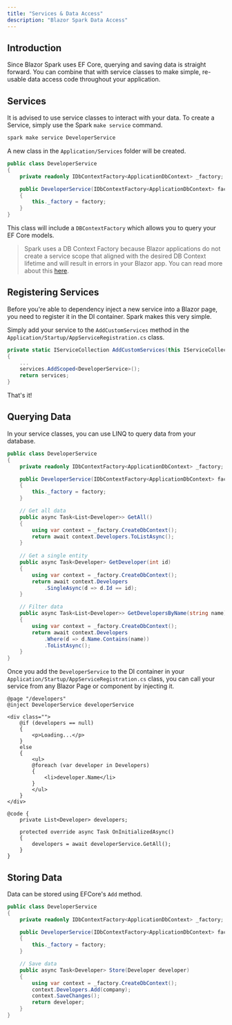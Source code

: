 ```yaml
---
title: "Services & Data Access"
description: "Blazor Spark Data Access"
---
```


## Introduction
Since Blazor Spark uses EF Core, querying and saving data is straight forward. You can combine that with service classes to make simple, re-usable data access code throughout your application.

## Services
It is advised to use service classes to interact with your data. To create a Service, simply use the Spark `make service` command.

```bash
spark make service DeveloperService
```
A new class in the `Application/Services` folder will be created.

```csharp
public class DeveloperService
{
    private readonly IDbContextFactory<ApplicationDbContext> _factory;

    public DeveloperService(IDbContextFactory<ApplicationDbContext> factory)
    {
        this._factory = factory;
    }
}
```
This class will include a `DBContextFactory` which allows you to query your EF Core models.

> Spark uses a DB Context Factory because Blazor applications do not create a service scope that aligned with the desired DB Context lifetime and will result in errors in your Blazor app.
> You can read more about this [here](https://learn.microsoft.com/en-us/ef/core/dbcontext-configuration/#using-a-dbcontext-factory-eg-for-blazor).

## Registering Services
Before you're able to dependency inject a new service into a Blazor page, you need to register it in the DI container. Spark makes this very simple. 

Simply add your service to the `AddCustomServices` method in the  `Application/Startup/AppServiceRegistration.cs` class.
```csharp
private static IServiceCollection AddCustomServices(this IServiceCollection services)
{
    ...
    services.AddScoped<DeveloperService>();
    return services;
}
```

That's it!

## Querying Data
In your service classes, you can use LINQ to query data from your database.

```csharp
public class DeveloperService
{
    private readonly IDbContextFactory<ApplicationDbContext> _factory;

    public DeveloperService(IDbContextFactory<ApplicationDbContext> factory)
    {
        this._factory = factory;
    }

    // Get all data
    public async Task<List<Developer>> GetAll()
    {
        using var context = _factory.CreateDbContext();
        return await context.Developers.ToListAsync();
    }
    
    // Get a single entity
    public async Task<Developer> GetDeveloper(int id)
    {
        using var context = _factory.CreateDbContext();
        return await context.Developers
            .SingleAsync(d => d.Id == id);
    }

    // Filter data
    public async Task<List<Developer>> GetDevelopersByName(string name)
    {
        using var context = _factory.CreateDbContext();
        return await context.Developers
            .Where(d => d.Name.Contains(name))
            .ToListAsync();
    }
}
```

Once you add the `DeveloperService` to the DI container in your `Application/Startup/AppServiceRegistration.cs` class, you can call your service from any Blazor Page or component by injecting it.
```razor
@page "/developers"
@inject DeveloperService developerService

<div class="">
    @if (developers == null)
    {
        <p>Loading...</p>
    }
    else
    {
        <ul>
        @foreach (var developer in Developers)
        {
            <li>developer.Name</li>
        }
        </ul>
    }
</div>

@code {
	private List<Developer> developers;

	protected override async Task OnInitializedAsync()
	{
		developers = await developerService.GetAll();
	}
}
```

## Storing Data
Data can be stored using EFCore's `Add` method.

```csharp
public class DeveloperService
{
    private readonly IDbContextFactory<ApplicationDbContext> _factory;

    public DeveloperService(IDbContextFactory<ApplicationDbContext> factory)
    {
        this._factory = factory;
    }

    // Save data
    public async Task<Developer> Store(Developer developer)
    {
        using var context = _factory.CreateDbContext();
        context.Developers.Add(company);
        context.SaveChanges();
        return developer;
    }
}
```